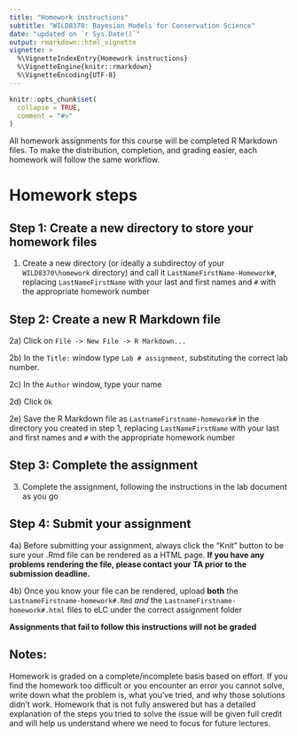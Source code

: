 ```yaml
---
title: "Homework instructions"
subtitle: "WILD8370: Bayesian Models for Conservation Science"
date: "updated on `r Sys.Date()`"
output: rmarkdown::html_vignette
vignette: >
  %\VignetteIndexEntry{Homework instructions}
  %\VignetteEngine{knitr::rmarkdown}
  %\VignetteEncoding{UTF-8}
---
```


```r
knitr::opts_chunk$set(
  collapse = TRUE,
  comment = "#>"
)
```

All homework assignments for this course will be completed R Markdown files. To make the distribution, completion, and grading easier, each homework will follow the same workflow. 

# Homework steps

## Step 1: Create a new directory to store your homework files

1) Create a new directory (or ideally a subdirectoy of your `WILD8370\homework` directory) and call it `LastNameFirstName-Homework#`, replacing `LastNameFirstName` with your last and first names and `#` with the appropriate homework number

## Step 2: Create a new R Markdown file

2a) Click on `File -> New File -> R Markdown...`

2b) In the `Title:` window type `Lab # assignment`, substituting the correct lab number. 

2c) In the `Author` window, type your name  

2d) Click `Ok`

2e) Save the R Markdown file as `LastnameFirstname-homework#` in the directory you created in step 1, replacing `LastNameFirstName` with your last and first names and `#` with the appropriate homework number  

## Step 3: Complete the assignment

3) Complete the assignment, following the instructions in the lab document as you go

## Step 4: Submit your assignment

4a) Before submitting your assignment, always click the "Knit" button to be sure your .Rmd file can be rendered as a HTML page. **If you have any problems rendering the file, please contact your TA prior to the submission deadline.**

4b) Once you know your file can be rendered, upload **both** the `LastnameFirstname-homework#.Rmd` *and* the `LastnameFirstname-homework#.html` files to eLC under the correct assignment folder

**Assignments that fail to follow this instructions will not be graded**

## Notes:
Homework is graded on a complete/incomplete basis based on effort. If you find the homework too difficult or you encounter an error you cannot solve, write down what the problem is, what you've tried, and why those solutions didn't work. Homework that is not fully answered but has a detailed explanation of the steps you tried to solve the issue will be given full credit and will help us understand where we need to focus for future lectures. 
